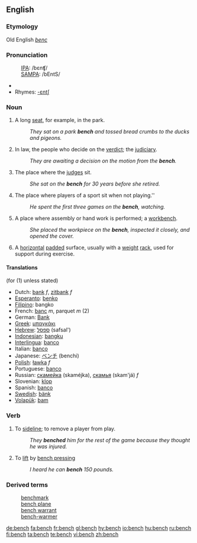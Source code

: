 {{wikipedia}}
==English==
===Etymology===
Old English ''[[benc]]''

===Pronunciation===
:[[International Phonetic Alphabet|IPA]]: /bɛnʧ/ 
:[[SAMPA]]: /bEntS/
*{{audio|en-us-bench.ogg|Audio (US)}}
*Rhymes: [[Rhymes:English:-ɛntʃ|-ɛntʃ]]

===Noun===
{{en-noun|es}}
# A long [[seat]], for example, in the park.
#:''They sat on a park '''bench''' and tossed bread crumbs to the ducks and pigeons.''
# In law, the people who decide on the [[verdict]]; the [[judiciary]].
#:''They are awaiting a decision on the motion from the '''bench'''.''
# {{context|law|figurative}} The place where the [[judge]]s sit.  
#:''She sat on the '''bench''' for 30 years before she retired.''
#The place where players of a sport sit when not playing.''
#:''He spent the first three games on the '''bench''', watching.''
#A place where assembly or hand work is performed; a [[workbench]].
#:''She placed the workpiece on the '''bench''', inspected it closely, and opened the cover.''
# {{weightlifting}} A [[horizontal]] [[pad]]ded surface, usually with a [[weight]] [[rack]], used for support during exercise.

====Translations====
{{rfc-trans}}
(for (1) unless stated)
*Dutch: [[bank]] ''f'', [[zitbank]] ''f''
*[[Esperanto]]: [[benko]]
*[[Filipino]]: bangko
*French: [[banc]] ''m'', parquet ''m'' (2)
*German: [[Bank]] 
*[[Greek]]: [[μπαγκάκι]]
*[[Hebrew]]: [[ספסל]] (safsal')
*[[Indonesian]]: [[bangku]] 
*[[Interlingua]]: [[banco]] 
*Italian: [[banco]] 
*Japanese: [[ベンチ]] (benchi) 
*[[Polish]]: [[ławka]] ''f''
*Portuguese: [[banco]] {{m}}
*Russian: [[скамейка]] (skaméjka), [[скамья]] (skam'já) ''f''
*Slovenian: [[klop]]
*Spanish: [[banco]]
*[[Swedish]]: [[bänk]] {{c}}
*[[Volapük]]: [[bam]]

===Verb===
{{en-verb|bench|es}}

# {{context|transitive|sports}} To [[sideline]]; to remove a player from play.
#:''They '''benched''' him for the rest of the game because they thought he was injured.''
# {{context|transitive|weightlifting}} To [[lift]] by [[bench press]]ing
#:''I heard he can '''bench''' 150 pounds.''

===Derived terms===
:[[benchmark]]
:[[bench plane]]
:[[bench warrant]]
:[[bench-warmer]]

[[de:bench]]
[[fa:bench]]
[[fr:bench]]
[[gl:bench]]
[[hy:bench]]
[[io:bench]]
[[hu:bench]]
[[ru:bench]]
[[fi:bench]]
[[ta:bench]]
[[te:bench]]
[[vi:bench]]
[[zh:bench]]